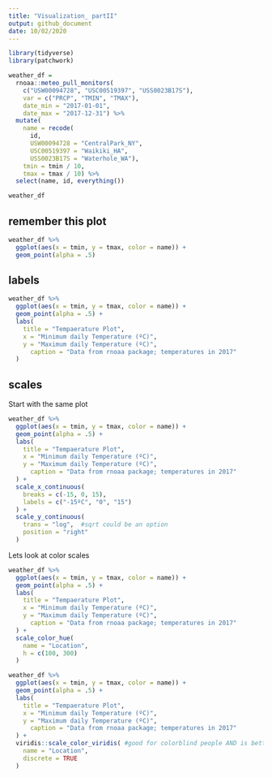 ```yaml
---
title: "Visualization_ partII"
output: github_document
date: 10/02/2020
---
```


```r
library(tidyverse)
library(patchwork)
```

```r
weather_df = 
  rnoaa::meteo_pull_monitors(
    c("USW00094728", "USC00519397", "USS0023B17S"),
    var = c("PRCP", "TMIN", "TMAX"), 
    date_min = "2017-01-01",
    date_max = "2017-12-31") %>%
  mutate(
    name = recode(
      id, 
      USW00094728 = "CentralPark_NY", 
      USC00519397 = "Waikiki_HA",
      USS0023B17S = "Waterhole_WA"),
    tmin = tmin / 10,
    tmax = tmax / 10) %>%
  select(name, id, everything())

weather_df
```

## remember this plot

```r
weather_df %>% 
  ggplot(aes(x = tmin, y = tmax, color = name)) + 
  geom_point(alpha = .5)
```

## labels

```r
weather_df %>% 
  ggplot(aes(x = tmin, y = tmax, color = name)) + 
  geom_point(alpha = .5) +
  labs(
    title = "Tempaerature Plot",
    x = "Minimum daily Temperature (ºC)",
    y = "Maximum daily Temperature (ºC)",
      caption = "Data from rnoaa package; temperatures in 2017"
  )
```

## scales

Start with the same plot

```r
weather_df %>% 
  ggplot(aes(x = tmin, y = tmax, color = name)) + 
  geom_point(alpha = .5) +
  labs(
    title = "Tempaerature Plot",
    x = "Minimum daily Temperature (ºC)",
    y = "Maximum daily Temperature (ºC)",
      caption = "Data from rnoaa package; temperatures in 2017"
  ) + 
  scale_x_continuous(
    breaks = c(-15, 0, 15),
    labels = c("-15ºC", "0", "15")
  ) +
  scale_y_continuous(
    trans = "log",  #sqrt could be an option
    position = "right"
  )
```

Lets look at color scales

```r
weather_df %>% 
  ggplot(aes(x = tmin, y = tmax, color = name)) + 
  geom_point(alpha = .5) +
  labs(
    title = "Tempaerature Plot",
    x = "Minimum daily Temperature (ºC)",
    y = "Maximum daily Temperature (ºC)",
      caption = "Data from rnoaa package; temperatures in 2017"
  ) +
  scale_color_hue(
    name = "Location",
    h = c(100, 300)
  )
```

```r
weather_df %>% 
  ggplot(aes(x = tmin, y = tmax, color = name)) + 
  geom_point(alpha = .5) +
  labs(
    title = "Tempaerature Plot",
    x = "Minimum daily Temperature (ºC)",
    y = "Maximum daily Temperature (ºC)",
      caption = "Data from rnoaa package; temperatures in 2017"
  ) +
  viridis::scale_color_viridis( #good for colorblind people AND is better gray scale print than default
    name = "Location",
    discrete = TRUE
  )
```
